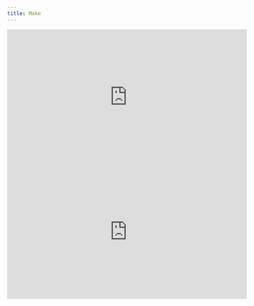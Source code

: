```yaml
---
title: Make
---
```


<Frame caption="Make Overview">
    <iframe
        width="560"
        height="315"
        src="https://www.loom.com/embed/b99fc03478c944b0949b5135c2912b32?sid=e8959a07-f289-432c-9c7a-238de8644b72"
        title="Loom video player"
        frameborder="0"
        allow="accelerometer; autoplay; clipboard-write; encrypted-media; gyroscope; picture-in-picture"
        allowfullscreen
        style={{ borderRadius: 10 }}
    ></iframe>
</Frame>

<br/>

<Frame caption="Make API Demo">
    <iframe
        width="560"
        height="315"
        src="https://www.loom.com/embed/15e6a9aeac014f68888b78b05afb4070?sid=b1f9194a-3b44-423c-9fd5-b255b18c1d8a"
        title="Loom video player"
        frameborder="0"
        allow="accelerometer; autoplay; clipboard-write; encrypted-media; gyroscope; picture-in-picture"
        allowfullscreen
        style={{ borderRadius: 10 }}
    ></iframe>
</Frame>
